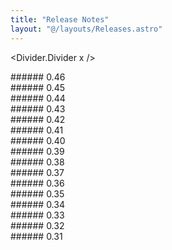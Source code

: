 ```yaml
---
title: "Release Notes"
layout: "@/layouts/Releases.astro"
---
```




<Divider.Divider x />
<div class="release-wrapper">
  ###### 0.46
  <Release0460 />
</div>
<Divider.Divider x />
<div class="release-wrapper">
  ###### 0.45
  <Release0450 />
</div>
<Divider.Divider x />
<div class="release-wrapper">
  ###### 0.44
  <Release0440 />
</div>
<Divider.Divider x />
<div class="release-wrapper">
  ###### 0.43
  <Release0430 />
</div>
<Divider.Divider x />
<div class="release-wrapper">
  ###### 0.42
  <Release0420 />
</div>
<Divider.Divider x />
<div class="release-wrapper">
  ###### 0.41
  <Release0410 />
</div>
<Divider.Divider x />
<div class="release-wrapper">
  ###### 0.40
  <Release0400 />
</div>
<Divider.Divider x />
<div class="release-wrapper">
  ###### 0.39
  <Release0390 />
</div>
<Divider.Divider x />
<div class="release-wrapper">
  ###### 0.38
  <Release0380 />
</div>
<Divider.Divider x />
<div class="release-wrapper">
  ###### 0.37
  <Release0370 />
</div>
<Divider.Divider x />
<div class="release-wrapper">
  ###### 0.36
  <Release0360 />
</div>
<Divider.Divider x />
<div class="release-wrapper">
  ###### 0.35
  <Release0350 />
</div>
<Divider.Divider x />
<div class="release-wrapper">
  ###### 0.34
  <Release0340 />
</div>
<Divider.Divider x />
<div class="release-wrapper">
  ###### 0.33
  <Release0330 />
</div>
<Divider.Divider x />
<div class="release-wrapper">
  ###### 0.32
  <Release0320 />
</div>
<Divider.Divider x />
<div class="release-wrapper">
  ###### 0.31
  <Release0310 />
</div>
